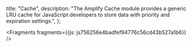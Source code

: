   title: "Cache",
  description: "The Amplify Cache module provides a generic LRU cache for JavaScript developers to store data with priority and expiration settings.",
};






<Fragments fragments={{js: js756256e4badfef94776c56cd43b527a1b6}} />